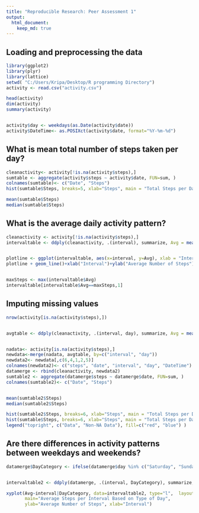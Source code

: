 ---
title: "Reproducible Research: Peer Assessment 1"
output: 
  html_document:
    keep_md: true
---

## Loading and preprocessing the data


```{r}
library(ggplot2)
library(plyr)
library(lattice)
setwd( "C:/Users/Kripa/Desktop/R programming Directory")
activity <- read.csv("activity.csv")

head(activity)
dim(activity)
summary(activity)


activity$day <- weekdays(as.Date(activity$date))
activity$DateTime<- as.POSIXct(activity$date, format="%Y-%m-%d")
```

## What is mean total number of steps taken per day?


```{r}

cleanactivity<- activity[!is.na(activity$steps),]
sumtable <- aggregate(activity$steps ~ activity$date, FUN=sum, )
colnames(sumtable)<- c("Date", "Steps")
hist(sumtable$Steps, breaks=5, xlab="Steps", main = "Total Steps per Day", col="red")

mean(sumtable$Steps)
median(sumtable$Steps)

```

## What is the average daily activity pattern?
```{r}

cleanactivity <- activity[!is.na(activity$steps),]
intervaltable <- ddply(cleanactivity, .(interval), summarize, Avg = mean(steps))


plotline <- ggplot(intervaltable, aes(x=interval, y=Avg), xlab = "Interval", ylab="Average Number of Steps")
plotline + geom_line()+xlab("Interval")+ylab("Average Number of Steps")+ggtitle("Average Number of Steps per Interval")


maxSteps <- max(intervaltable$Avg)
intervaltable[intervaltable$Avg==maxSteps,1]

```

## Imputing missing values
```{r}

nrow(activity[is.na(activity$steps),])


avgtable <- ddply(cleanactivity, .(interval, day), summarize, Avg = mean(steps))


nadata<- activity[is.na(activity$steps),]
newdata<-merge(nadata, avgtable, by=c("interval", "day"))
newdata2<- newdata[,c(6,4,1,2,5)]
colnames(newdata2)<- c("steps", "date", "interval", "day", "DateTime")
datamerge <- rbind(cleanactivity, newdata2)
sumtable2 <- aggregate(datamerge$steps ~ datamerge$date, FUN=sum, )
colnames(sumtable2)<- c("Date", "Steps")


mean(sumtable2$Steps)
median(sumtable2$Steps)

hist(sumtable2$Steps, breaks=6, xlab="Steps", main = "Total Steps per Day with NAs Fixed", col="red")
hist(sumtable$Steps, breaks=6, xlab="Steps", main = "Total Steps per Day with NAs Fixed", col="blue", add=T)
legend("topright", c("Data", "Non-NA Data"), fill=c("red", "blue") )

```


## Are there differences in activity patterns between weekdays and weekends?
```{r}

datamerge$DayCategory <- ifelse(datamerge$day %in% c("Saturday", "Sunday"), "Weekend", "Weekday")


intervaltable2 <- ddply(datamerge, .(interval, DayCategory), summarize, Avg = mean(steps))

xyplot(Avg~interval|DayCategory, data=intervaltable2, type="l",  layout = c(1,2),
       main="Average Steps per Interval Based on Type of Day", 
       ylab="Average Number of Steps", xlab="Interval")


```
